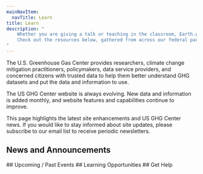 ```yaml
---
mainNavItem:
  navTitle: Learn
title: Learn
description: "
    Whether you are giving a talk or teaching in the classroom, Earth.gov's learning and training resources can help educate your audience about our interconnected Earth.
    Check out the resources below, gathered from across our federal partners.
"
---
```




<AnchorScroll />
<Block >
  <Prose>

  The U.S. Greenhouse Gas Center provides researchers, climate change mitigation practitioners, policymakers, data service providers, and concerned citizens with trusted data to help them better understand GHG datasets and put the data and information to use. 

  The US GHG Center website is always evolving. New data and information is added monthly, and website features and capabilities continue to improve.  

  This page highlights the latest site enhancements and US GHG Center news. If you would like to stay informed about site updates, please subscribe to our email list to receive periodic newsletters. 

  </Prose>
</Block>

<Block>
  <Prose>
    <h2 id="news">News and Announcements</h2>

  </Prose>
</Block>



<Block>
  <Prose>
    ## Upcoming / Past Events 

  </Prose>
</Block>



<Block>
  <Prose>
    ## Learning Opportunities 

  </Prose>
</Block>

<Block>
  <Prose>
    ## Get Help

  </Prose>
</Block>
